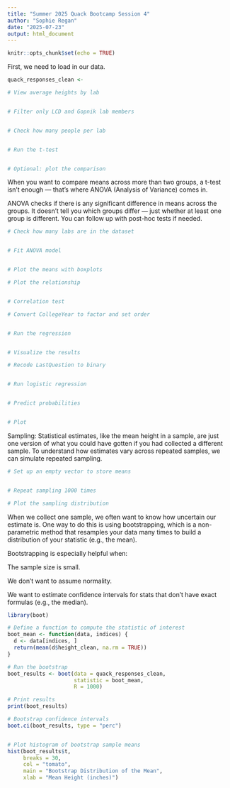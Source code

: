 ```yaml
---
title: "Summer 2025 Quack Bootcamp Session 4"
author: "Sophie Regan"
date: "2025-07-23"
output: html_document
---
```


```r
knitr::opts_chunk$set(echo = TRUE)
```


First, we need to load in our data.
```r
quack_responses_clean <- 
```



```r
# View average heights by lab


# Filter only LCD and Gopnik lab members


# Check how many people per lab


# Run the t-test


# Optional: plot the comparison


```
When you want to compare means across more than two groups, a t-test isn't enough — that's where ANOVA (Analysis of Variance) comes in.

ANOVA checks if there is any significant difference in means across the groups. It doesn't tell you which groups differ — just whether at least one group is different. You can follow up with post-hoc tests if needed.
```r
# Check how many labs are in the dataset


# Fit ANOVA model


# Plot the means with boxplots


```

```r
# Plot the relationship


# Correlation test


```

```r
# Convert CollegeYear to factor and set order


# Run the regression


# Visualize the results


```


```r
# Recode LastQuestion to binary


# Run logistic regression


# Predict probabilities


# Plot


```
Sampling:
Statistical estimates, like the mean height in a sample, are just one version of what you could have gotten if you had collected a different sample. To understand how estimates vary across repeated samples, we can simulate repeated sampling.

```r
# Set up an empty vector to store means


# Repeat sampling 1000 times

# Plot the sampling distribution


```

When we collect one sample, we often want to know how uncertain our estimate is. One way to do this is using bootstrapping, which is a non-parametric method that resamples your data many times to build a distribution of your statistic (e.g., the mean).

Bootstrapping is especially helpful when:

The sample size is small.

We don’t want to assume normality.

We want to estimate confidence intervals for stats that don’t have exact formulas (e.g., the median).


```r
library(boot)

# Define a function to compute the statistic of interest
boot_mean <- function(data, indices) {
  d <- data[indices, ]
  return(mean(d$height_clean, na.rm = TRUE))
}

# Run the bootstrap
boot_results <- boot(data = quack_responses_clean, 
                     statistic = boot_mean, 
                     R = 1000)

# Print results
print(boot_results)

# Bootstrap confidence intervals
boot.ci(boot_results, type = "perc")


# Plot histogram of bootstrap sample means
hist(boot_results$t,
     breaks = 30,
     col = "tomato",
     main = "Bootstrap Distribution of the Mean",
     xlab = "Mean Height (inches)")

```

